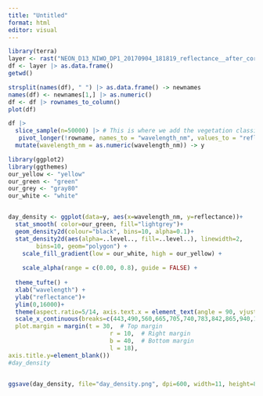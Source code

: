 ```yaml
---
title: "Untitled"
format: html
editor: visual
---
```




```r
library(terra)
layer <- rast("NEON_D13_NIWO_DP1_20170904_181819_reflectance__after_correction.tif")
df <- layer |> as.data.frame()
getwd()

strsplit(names(df), " ") |> as.data.frame() -> newnames  
names(df) <- newnames[1,] |> as.numeric()
df <- df |> rownames_to_column()
plot(df)
```


```r
df |>
  slice_sample(n=50000) |> # This is where we add the vegetation classification. 
   pivot_longer(!rowname, names_to = "wavelength_nm", values_to = "reflectance")|>
  mutate(wavelength_nm = as.numeric(wavelength_nm)) -> y
```


```r
library(ggplot2)
library(ggthemes)
our_yellow <- "yellow"
our_green <- "green"
our_grey <- "gray80"
our_white <- "white"


day_density <- ggplot(data=y, aes(x=wavelength_nm, y=reflectance))+ 
  stat_smooth( color=our_green, fill="lightgrey")+
  geom_density2d(colour="black", bins=10, alpha=0.1)+
  stat_density2d(aes(alpha=..level.., fill=..level..), linewidth=2, 
        bins=10, geom="polygon") + 
    scale_fill_gradient(low = our_white, high = our_yellow) +
  
    scale_alpha(range = c(0.00, 0.8), guide = FALSE) +
  
  theme_tufte() +
  xlab("wavelength") +
  ylab("reflectance")+
  ylim(0,16000)+
  theme(aspect.ratio=5/14, axis.text.x = element_text(angle = 90, vjust = 0.5, hjust=1,colour =c("darkblue","blue","green", "red", "darkred", "darkred","darkred", "darkred", "darkred", "black","black","black","black"))) +
  scale_x_continuous(breaks=c(443,490,560,665,705,740,783,842,865,940,1610,2190)) + theme(axis.title.x=element_blank(),
  plot.margin = margin(t = 30,  # Top margin
                             r = 10,  # Right margin
                             b = 40,  # Bottom margin
                             l = 18),       
axis.title.y=element_blank())
#day_density
  
```



```r
ggsave(day_density, file="day_density.png", dpi=600, width=11, height=8.5)
```





